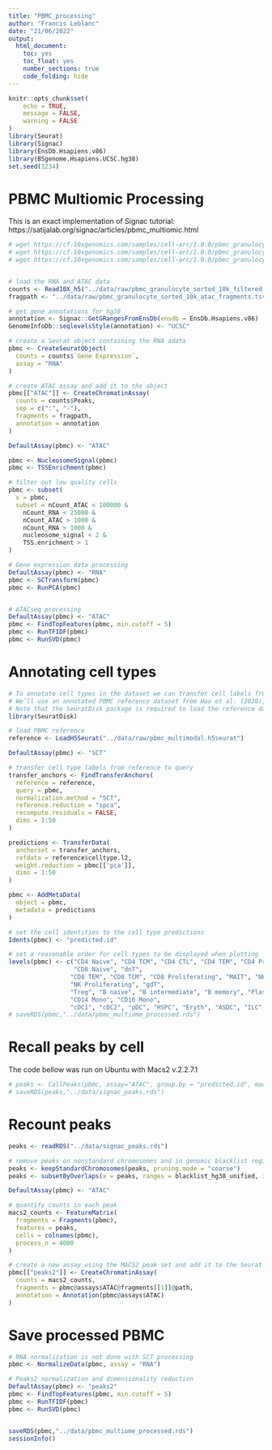 ```yaml
---
title: "PBMC_processing"
author: "Francis Leblanc"
date: "21/06/2022"
output:   
  html_document:
    toc: yes
    toc_float: yes
    number_sections: true
    code_folding: hide 
---
```


```r
knitr::opts_chunk$set(
	echo = TRUE,
	message = FALSE,
	warning = FALSE
)
library(Seurat)
library(Signac)
library(EnsDb.Hsapiens.v86)
library(BSgenome.Hsapiens.UCSC.hg38)
set.seed(1234)
```


# PBMC Multiomic Processing
This is an exact implementation of Signac tutorial:
https://satijalab.org/signac/articles/pbmc_multiomic.html


```r
# wget https://cf.10xgenomics.com/samples/cell-arc/1.0.0/pbmc_granulocyte_sorted_10k/pbmc_granulocyte_sorted_10k_filtered_feature_bc_matrix.h5
# wget https://cf.10xgenomics.com/samples/cell-arc/1.0.0/pbmc_granulocyte_sorted_10k/pbmc_granulocyte_sorted_10k_atac_fragments.tsv.gz
# wget https://cf.10xgenomics.com/samples/cell-arc/1.0.0/pbmc_granulocyte_sorted_10k/pbmc_granulocyte_sorted_10k_atac_fragments.tsv.gz.tbi


# load the RNA and ATAC data
counts <- Read10X_h5("../data/raw/pbmc_granulocyte_sorted_10k_filtered_feature_bc_matrix.h5")
fragpath <- "../data/raw/pbmc_granulocyte_sorted_10k_atac_fragments.tsv.gz"

# get gene annotations for hg38
annotation <- Signac::GetGRangesFromEnsDb(ensdb = EnsDb.Hsapiens.v86)
GenomeInfoDb::seqlevelsStyle(annotation) <- "UCSC"

# create a Seurat object containing the RNA adata
pbmc <- CreateSeuratObject(
  counts = counts$`Gene Expression`,
  assay = "RNA"
)

# create ATAC assay and add it to the object
pbmc[["ATAC"]] <- CreateChromatinAssay(
  counts = counts$Peaks,
  sep = c(":", "-"),
  fragments = fragpath,
  annotation = annotation
)

DefaultAssay(pbmc) <- "ATAC"

pbmc <- NucleosomeSignal(pbmc)
pbmc <- TSSEnrichment(pbmc)

# filter out low quality cells
pbmc <- subset(
  x = pbmc,
  subset = nCount_ATAC < 100000 &
    nCount_RNA < 25000 &
    nCount_ATAC > 1000 &
    nCount_RNA > 1000 &
    nucleosome_signal < 2 &
    TSS.enrichment > 1
)

# Gene expression data processing
DefaultAssay(pbmc) <- "RNA"
pbmc <- SCTransform(pbmc)
pbmc <- RunPCA(pbmc)


# ATACseq processing
DefaultAssay(pbmc) <- "ATAC"
pbmc <- FindTopFeatures(pbmc, min.cutoff = 5)
pbmc <- RunTFIDF(pbmc)
pbmc <- RunSVD(pbmc)
```



# Annotating cell types

```r
# To annotate cell types in the dataset we can transfer cell labels from an existing PBMC reference dataset using tools in the Seurat package. See the Seurat reference mapping vignette for more information.
# We’ll use an annotated PBMC reference dataset from Hao et al. (2020), available for download here: https://atlas.fredhutch.org/data/nygc/multimodal/pbmc_multimodal.h5seurat
# Note that the SeuratDisk package is required to load the reference dataset. Installation instructions for SeuratDisk can be found here.
library(SeuratDisk)

# load PBMC reference
reference <- LoadH5Seurat("../data/raw/pbmc_multimodal.h5seurat")

DefaultAssay(pbmc) <- "SCT"

# transfer cell type labels from reference to query
transfer_anchors <- FindTransferAnchors(
  reference = reference,
  query = pbmc,
  normalization.method = "SCT",
  reference.reduction = "spca",
  recompute.residuals = FALSE,
  dims = 1:50
)

predictions <- TransferData(
  anchorset = transfer_anchors, 
  refdata = reference$celltype.l2,
  weight.reduction = pbmc[['pca']],
  dims = 1:50
)

pbmc <- AddMetaData(
  object = pbmc,
  metadata = predictions
)

# set the cell identities to the cell type predictions
Idents(pbmc) <- "predicted.id"

# set a reasonable order for cell types to be displayed when plotting
levels(pbmc) <- c("CD4 Naive", "CD4 TCM", "CD4 CTL", "CD4 TEM", "CD4 Proliferating",
                  "CD8 Naive", "dnT",
                 "CD8 TEM", "CD8 TCM", "CD8 Proliferating", "MAIT", "NK", "NK_CD56bright",
                 "NK Proliferating", "gdT",
                 "Treg", "B naive", "B intermediate", "B memory", "Plasmablast",
                 "CD14 Mono", "CD16 Mono",
                 "cDC1", "cDC2", "pDC", "HSPC", "Eryth", "ASDC", "ILC", "Platelet")
# saveRDS(pbmc,"../data/pbmc_multiome_processed.rds")
```

# Recall peaks by cell 

The code bellow was run on Ubuntu with Macs2 v.2.2.7.1
```r
# peaks <- CallPeaks(pbmc, assay="ATAC", group.by = "predicted.id", macs2.path = "~/env_macs2/bin/macs2")
# saveRDS(peaks,"../data/signac_peaks.rds")
```

# Recount peaks 

```r
peaks <- readRDS("../data/signac_peaks.rds")

# remove peaks on nonstandard chromosomes and in genomic blacklist regions
peaks <- keepStandardChromosomes(peaks, pruning.mode = "coarse")
peaks <- subsetByOverlaps(x = peaks, ranges = blacklist_hg38_unified, invert = TRUE)

DefaultAssay(pbmc) <- "ATAC"

# quantify counts in each peak
macs2_counts <- FeatureMatrix(
  fragments = Fragments(pbmc),
  features = peaks,
  cells = colnames(pbmc),
  process_n = 4000
)

# create a new assay using the MACS2 peak set and add it to the Seurat object
pbmc[["peaks2"]] <- CreateChromatinAssay(
  counts = macs2_counts,
  fragments = pbmc@assays$ATAC@fragments[[1]]@path,
  annotation = Annotation(pbmc@assays$ATAC)
)
```


# Save processed PBMC

```r
# RNA normalization is not done with SCT processing
pbmc <- NormalizeData(pbmc, assay = "RNA") 

# Peaks2 normalization and dimensionality reduction
DefaultAssay(pbmc) <- "peaks2"
pbmc <- FindTopFeatures(pbmc, min.cutoff = 5)
pbmc <- RunTFIDF(pbmc)
pbmc <- RunSVD(pbmc)


saveRDS(pbmc,"../data/pbmc_multiome_processed.rds")
sessionInfo()
```










